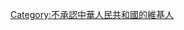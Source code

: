 <noinclude></noinclude>
{{Userbox
  |id=<span style="color:#ffff00;">No<br /><s>PRC</s></span>
  |id-c=#FF0000
  |info=<span style="color:#ffffff;">'''這個用戶認為「中華人民共和國」是非法政權！'''</span>
  |info-c=#0000FF
  |info-s=9
  |border-c=#ffffff
}}[[Category:不承認中華人民共和國的維基人]]